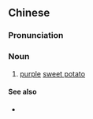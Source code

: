 ==Chinese==
{{zh-forms}}

===Pronunciation===
{{zh-pron
|m=zǐshǔ
|cat=n
}}

===Noun===
{{zh-noun}}

# [[purple]] [[sweet potato]]

====See also====
* {{zh-l|紅薯}}